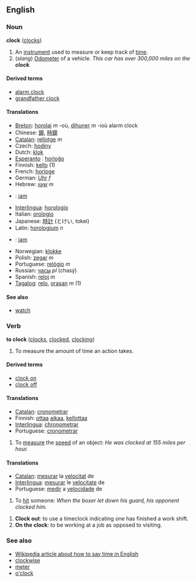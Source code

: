==English==
===Noun===
'''clock''' ([[clocks]])

# An [[instrument]] used to measure or keep track of [[time]].
# (''slang'') [[Odometer]] of a vehicle. ''This car has over 300,000 miles on the '''clock'''.''

====Derived terms====
*[[alarm clock]]
*[[grandfather clock]]

====Translations====
*[[Breton]]: [[horolaj]] ''m'' -où, [[dihuner]] ''m'' -ioù alarm clock
*Chinese: [[鐘]], [[時鐘]]
*[[Catalan]]: [[rellotge]] ''m''
*Czech: [[hodiny]]
*Dutch: [[klok]]
*[[Esperanto]] : [[horloĝo]]
*Finnish: [[kello]] (1)
*French: [[horloge]]
*German: [[Uhr]] ''f''
*Hebrew: [[שעון|שָׁעוֹן]] ''m''
*{{id}}: [[jam]]
*[[Interlingua]]: [[horologio]]
*Italian: [[orologio]]
*Japanese: [[時計]] (とけい, tokei)
*Latin: [[horologium]] ''n''
*{{ms}}: [[jam]]
*Norwegian: [[klokke]]
*Polish: [[zegar]] ''m''
*Portuguese: [[relógio]] ''m''
*Russian: [[часы]] ''pl'' (chasý)
*Spanish: [[reloj]] ''m''
*[[Tagalog]]: [[relo]], [[orasan]] ''m'' (1)

====See also====
*[[watch]]

===Verb===
'''to clock''' ([[clocks]], [[clocked]], [[clocking]])

# To measure the amount of time an action takes.

====Derived terms====
*[[clock on]]
*[[clock off]]

====Translations====
*[[Catalan]]: [[cronometrar]]
*Finnish: [[ottaa]] [[aikaa]], [[kellottaa]]
*[[Interlingua]]: [[chronometrar]]
*Portuguese: [[cronometrar]]

# To [[measure]] the [[speed]] of an object: ''He was clocked at 155 miles per hour.''

====Translations====
*[[Catalan]]: [[mesurar]] la [[velocitat]] de
*[[Interlingua]]: [[mesurar]] le [[velocitate]] de
*Portuguese: [[medir]] a [[velocidade]] de

# To [[hit]] someone: ''When the boxer let down his guard, his opponent clocked him.''

# '''Clock out''': to use a timeclock indicating one has finished a work shift.
# '''On the clock''': to be working at a job as opposed to visiting.

===See also===
*[[w:Time|Wikipedia article about how to say time in English]]
*[[clockwise]]
*[[meter]]
*[[o'clock]]
